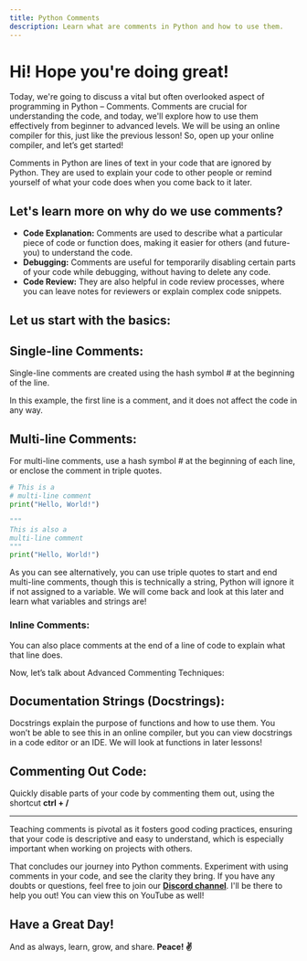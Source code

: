 ```yaml
---
title: Python Comments
description: Learn what are comments in Python and how to use them.
---
```


# Hi! Hope you're doing great! 
Today, we're going to discuss a vital but often overlooked aspect of programming in Python – Comments. Comments are crucial for understanding the code, and today, we'll explore how to use them effectively from beginner to advanced levels. We will be using an online compiler for this, just like the previous lesson! So, open up your online compiler, and let’s get started!

Comments in Python are lines of text in your code that are ignored by Python. They are used to explain your code to other people or remind yourself of what your code does when you come back to it later.

## Let's learn more on why do we use comments?

- **Code Explanation:** Comments are used to describe what a particular piece of code or function does, making it easier for others (and future-you) to understand the code.
- **Debugging:** Comments are useful for temporarily disabling certain parts of your code while debugging, without having to delete any code.
- **Code Review:** They are also helpful in code review processes, where you can leave notes for reviewers or explain complex code snippets.

## Let us start with the basics:

## Single-line Comments:
Single-line comments are created using the hash symbol # at the beginning of the line.



<CodeBlockComponent code='# This is a single-line comment
print("Hello, World!")' language="python"/>

In this example, the first line is a comment, and it does not affect the code in any way.

## Multi-line Comments:

For multi-line comments, use a hash symbol # at the beginning of each line, or enclose the comment in triple quotes.

```python
# This is a
# multi-line comment
print("Hello, World!")

"""
This is also a
multi-line comment
"""
print("Hello, World!")
```

As you can see alternatively, you can use triple quotes to start and end multi-line comments, though this is technically a string, Python will ignore it if not assigned to a variable. We will come back and look at this later and learn what variables and strings are!

### Inline Comments:

You can also place comments at the end of a line of code to explain what that line does.

<CodeBlockComponent code='print("Hello, World!")  # This line prints "Hello, World!" ' language="python"/>


Now, let’s talk about Advanced Commenting Techniques:

## Documentation Strings (Docstrings):
Docstrings explain the purpose of functions and how to use them. You won’t be able to see this in an online compiler, but you can view docstrings in a code editor or an IDE.
We will look at functions in later lessons!


<CodeBlockComponent code='def greet():
    """
    This function displays a greeting.
    """
    print("Hello, World!")' language="python"/>


## Commenting Out Code:
Quickly disable parts of your code by commenting them out, using the shortcut **ctrl + /**

---

Teaching comments is pivotal as it fosters good coding practices, ensuring that your code is descriptive and easy to understand, which is especially important when working on projects with others.

That concludes our journey into Python comments. Experiment with using comments in your code, and see the clarity they bring.
 If you have any doubts or questions, feel free to join our [**Discord channel**](https://discord.com/invite/8tFHup743H). I'll be there to help you out! 
 You can view this on YouTube as well!

<YouTubeComponent url="https://www.youtube.com/watch?v=RU5kcvBWW_Y" />

## Have a Great Day!
And as always, learn, grow, and share. **Peace! ✌️**